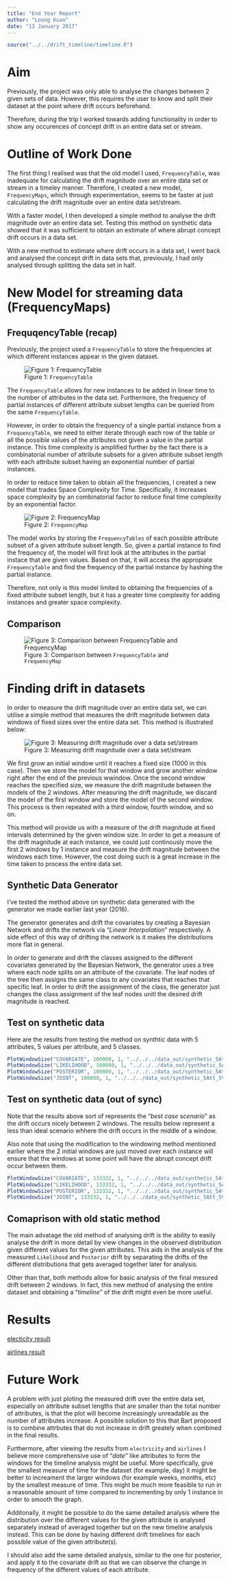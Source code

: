 ```yaml
---
title: "End Year Report"
author: "Loong Kuan"
date: "13 January 2017"
---
```


```r
source("../../drift_timeline/timeline.R")
```

# Aim
Previously, the project was only able to analyse the changes between 2 given sets of data.
However, this requires the user to know and split their dataset at the point where drift occurs beforehand.

Therefore, during the trip I worked towards adding functionality in order to show any occurences of concept drift in an entire data set or stream.

# Outline of Work Done
The first thing I realised was that the old model I used, `FrequencyTable`, was inadequate for calculating the drift magnitude over an entire data set or stream in a timeley manner.
Therefore, I created a new model, `FrequencyMaps`, which through experimentation, seems to be faster at just calculating the drift magnitude over an entire data set/stream.

With a faster model, I then developed a simple method to analyse the drift magnitude over an entire data set.
Testing this method on synthetic data showed that it was sufficient to obtain an estimate of where abrupt concept drift occurs in a data set.

With a new method to estimate where drift occurs in a data set, I went back and analysed the concept drift in data sets that, previously, I had only analysed through splitting the data set in half.

# New Model for streaming data (FrequencyMaps)

## FrequqencyTable (recap)

Previously, the project used a `FrequencyTable` to store the frequencies at which different instances appear in the given dataset.

![Figure 1: `FrequencyTable`](FrequencyTable.png)

The `FrequencyTable` allows for new instances to be added in linear time to the number of attributes in the data set.
Furthermore, the frequency of partial instances of different attribute subset lengths can be queried from the same `FrequencyTable`.

However, in order to obtain the frequency of a single partial instance from a `FrequencyTable`, we need to either iterate through each row of the table or all the possible values of the attributes not given a value in the partial instance. 
This time complexity is amplified further by the fact there is a combinatorial number of attribute subsets for a given attribute subset length with each attribute subset having an exponential number of partial instances.

In order to reduce time taken to obtain all the frequencies, I created a new model that trades Space Complexity for Time. Specifically, it increases space complexity by an combinatorial factor to reduce final time complexity by an exponential factor.

![Figure 2: `FrequencyMap`](FrequencyMap.png)

The model works by storing the `FrequencyTables` of each possible attribute subset of a given attribute subset length.
So, given a partial instance to find the frequency of, the model will first look at the attributes in the partial instace that are given values.
Based on that, it will access the appropiate `FrequencyTable` and find the frequency of the partial instance by hashing the partial instance.

Therefore, not only is this model limited to obtaining the frequencies of a fixed attribute subset length, but it has a greater time complexity for adding instances and greater space complexity.

## Comparison
![Figure 3: Comparison between `FrequencyTable` and `FrequencyMap`](compare.png)

# Finding drift in datasets
In order to measure the drift magnitude over an entire data set, 
we can utilise a simple method that measures the drift magnitude between data windows of fixed sizes over the entire data set.
This method is illustrated below:

![Figure 3: Measuring drift magnitude over a data set/stream](Window.png)

We first grow an initial window until it reaches a fixed size (1000 in this case). 
Then we store the model for that window and grow another window right after the end of the previous wwindow.
Once the second window reaches the specified size, we measure the drift magnitude between the models of the 2 windows.
After measuring the drift magnitude, we discard the model of the first window and store the model of the second window.
This process is then repeated with a third window, fourth window, and so on.

This method will provide us with a measure of the drift magnitude at fixed intervals determined by the given window size.
In order to get a measure of the drift magnitude at each instance, we could just continously move the first 2 windows by 1 instance and measure the drift magnitude between the windows each time. However, the cost doing such is a great increase in the time taken to process the entire data set.

## Synthetic Data Generator
I've tested the method above on synthetic data generated with the generator we made earlier last year (2016). 

The generator generates and drift the covariates by creating a Bayesian Network and drifts the network via "*Linear Interpolation*" respectively.
A side effect of this way of drifting the network is it makes the distributions more flat in general.

In order to generate and drift the classes assigned to the different covariates generated by the Bayesian Network, 
the generator uses a tree where each node splits on an attribute of the covariate.
The leaf nodes of the tree then assigns the same class to any covariates that reaches that specific leaf.
In order to drift the assignment of the class, the generator just changes the class assignment of the leaf nodes unitl the desired drift magnitude is reached.

## Test on synthetic data
Here are the results from testing the method on synthtic data with 5 attributes, 5 values per attribute, and 5 classes.
```r
PlotWindowSize("COVARIATE", 100000, 1, "../../../data_out/synthetic_5Att_5Val/n1000000_m0.7_both/stream/", c())
PlotWindowSize("LIKELIHOOD", 100000, 1, "../../../data_out/synthetic_5Att_5Val/n1000000_m0.7_both/stream/", c())
PlotWindowSize("POSTERIOR", 100000, 1, "../../../data_out/synthetic_5Att_5Val/n1000000_m0.7_both/stream/", c())
PlotWindowSize("JOINT", 100000, 1, "../../../data_out/synthetic_5Att_5Val/n1000000_m0.7_both/stream/", c())
```

## Test on synthetic data (out of sync)
Note that the results above sort of represents the "*best case scenario*" as the drift occurs nicely between 2 windows.
The results below represent a less than ideal scenario whhere the drift occurs in the middle of a window.

Also note that using the modification to the windowing method mentioned earlier where the 2 initial windows are just moved over each instance will ensure that the windows at some point will have the abrupt concept drift occur between them.
```r
PlotWindowSize("COVARIATE", 133332, 1, "../../../data_out/synthetic_5Att_5Val/n1000000_m0.7_both/stream/", c())
PlotWindowSize("LIKELIHOOD", 133332, 1, "../../../data_out/synthetic_5Att_5Val/n1000000_m0.7_both/stream/", c())
PlotWindowSize("POSTERIOR", 133332, 1, "../../../data_out/synthetic_5Att_5Val/n1000000_m0.7_both/stream/", c())
PlotWindowSize("JOINT", 133332, 1, "../../../data_out/synthetic_5Att_5Val/n1000000_m0.7_both/stream/", c())
```

## Comaprison with old static method
The main advatage the old method of analysing drift is the ability to easily analyse the drift 
in more detail by view changes in the observed distribution given different values for the given attributes.
This aids in the analysis of the measured `Likelihood` and `Posterior` drift by separating the drifts of the different distributions that gets averaged together later for analysis.

Other than that, both methods allow for basic analysis of the final mesured drift between 2 windows. In fact, this new method of analysing the entire dataset and obtaining a "*timeline*" of the drift might even be more useful.

# Results
[electicity result](./result_reports/electricity.html)

[airlines result](./result_reports/airlines.html)

# Future Work
A problem with just ploting the measured drift over the entire data set, especially on attribute subset lengths that are smaller than the total number of attributes, is that the plot will become increasingly unreadable as the number of attributes increase. 
A possible solution to this that Bart proposed is to 
combine attrbutes that do not increase in drift greately when combined in the final results.

Furthermore, after viewing the results from `electricity` and `airlines` I believe 
more comprehensive use of "*date*" like attributes to form the windows for the timeline analysis might be useful.
More specifically, give the smallest measure of time for the dataset (for example, day) 
it might be better to increament the larger windows (for example weeks, months, etc) by the smallest measure of time.
This might be much more feasible to run in a reasonable amount of time compared to incrementing by only 1 instance in order to smooth the graph.

Additonally, it might be possible to do the same detailed analysis where the distribution over the different values for the given attribute is analysed separately instead of averaged together but on the new timeline analysis instead.
This can be done by having different drift timelines for each possible value of the given attribute(s).

I should also add the same detailed analysis, similar to the one for posterior, and apply it 
to the covariate drift so that we can observe the change in frequency of the different values of each attribute.
